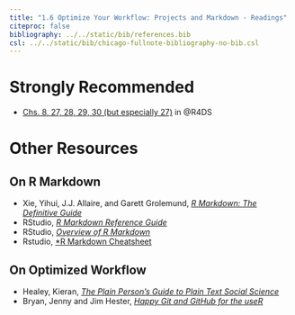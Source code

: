 ```yaml
---
title: "1.6 Optimize Your Workflow: Projects and Markdown - Readings"
citeproc: false
bibliography: ../../static/bib/references.bib
csl: ../../static/bib/chicago-fullnote-bibliography-no-bib.csl
---
```


# Strongly Recommended

- <i class="fas fa-external-link-square-alt"></i>[Chs. 8, 27, 28, 29, 30 (but especially 27)](http://r4ds.had.co.nz) in @R4DS

# Other Resources

## On R Markdown
- Xie, Yihui, J.J. Allaire, and Garett Grolemund, [*R Markdown: The Definitive Guide*](https://bookdown.org/yihui/rmarkdown/)
- RStudio, [*R Markdown Reference Guide*](https://www.rstudio.com/wp-content/uploads/2015/03/rmarkdown-reference.pdf)
- RStudio, [*Overview of R Markdown*](https://rmarkdown.rstudio.com/)
- Rstudio, [*R Markdown Cheatsheet](https://www.rstudio.com/wp-content/uploads/2015/02/rmarkdown-cheatsheet.pdf)

## On Optimized Workflow

- Healey, Kieran, [*The Plain Person’s Guide to Plain Text Social Science*](http://plain-text.co/)
- Bryan, Jenny and Jim Hester, [*Happy Git and GitHub for the useR*](https://happygitwithr.com/)
